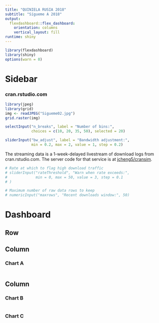 ```yaml
---
title: "QUINIELA RUSIA 2018"
subtitle: "Sígueme A 2018"
output: 
  flexdashboard::flex_dashboard:
    orientation: columns
    vertical_layout: fill
runtime: shiny
---
```


```r
library(flexdashboard)
library(shiny)
options(warn = 0)
```

Sidebar {.sidebar data-width=250}
=======================================================================

### cran.rstudio.com

```r
library(jpeg)
library(grid)
img <- readJPEG("Sigueme02.jpg")
grid.raster(img)

selectInput("n_breaks", label = "Number of bins:",
            choices = c(10, 20, 35, 50), selected = 20)

sliderInput("bw_adjust", label = "Bandwidth adjustment:",
            min = 0.2, max = 2, value = 1, step = 0.2)
```

The streaming data is a 1-week-delayed livestream of download
logs from  cran.rstudio.com. The server code for that service is at [jcheng5/cransim](https://github.com/jcheng5/cransim).

<!-- ![](Sigueme02.jpg) -->


```r
# Rate at which to flag high download traffic
# sliderInput("rateThreshold", "Warn when rate exceeds:",
#             min = 0, max = 50, value = 3, step = 0.1
# )

# Maximum number of raw data rows to keep
# numericInput("maxrows", "Recent downloads window:", 50)
```

Dashboard
=======================================================================

Row
-----------------------------------------------------------------------


Column {data-width=650}
-----------------------------------------------------------------------

### Chart A

```r

```

Column {data-width=350}
-----------------------------------------------------------------------

### Chart B

```r

```

### Chart C

```r

```

